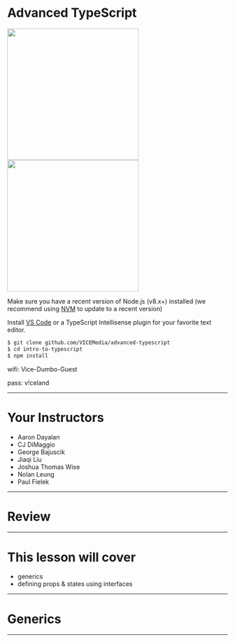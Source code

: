 

# Advanced TypeScript

<div>
  <img
    src="http://static-38.sinclairstoryline.com/resources/media/ed757400-735a-47d6-88e8-94d3243ffd45-7853125_G.jpg?1440651900354"
    width="300px"
  />
  <br />
  <img
    src="https://vice-web-statics-cdn.vice.com/logos/vice_logo_black.svg"
    width="300px"
  />
</div>

Make sure you have a recent version of Node.js (v8.x+) installed (we recommend using [NVM](https://github.com/creationix/nvm) to update to a recent version)

Install [VS Code](https://code.visualstudio.com/) or a TypeScript Intellisense plugin for your favorite text editor.

```bash
$ git clone github.com/VICEMedia/advanced-typescript
$ cd intro-to-typescript
$ npm install
```

wifi: Vice-Dumbo-Guest

pass: v!celand

---

<!-- TODO update this list -->
# Your Instructors

* Aaron Dayalan
* CJ DiMaggio
* George Bajuscik
* Jiaqi Liu
* Joshua Thomas Wise
* Nolan Leung
* Paul Fielek

---

# Review

---

# This lesson will cover

* generics
* defining props & states using interfaces

---

# Generics

---

